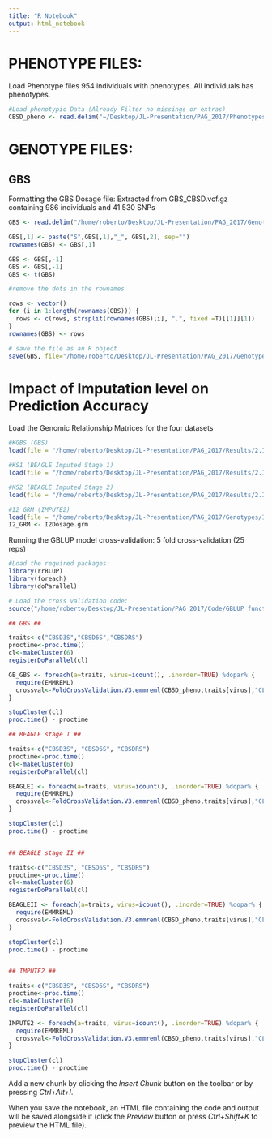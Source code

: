 ```yaml
---
title: "R Notebook"
output: html_notebook
---
```


# PHENOTYPE FILES:

Load Phenotype files
954 individuals with phenotypes. All individuals has phenotypes.

```r
#Load phenotypic Data (Already Filter no missings or extras)
CBSD_pheno <- read.delim("~/Desktop/JL-Presentation/PAG_2017/Phenotypes/Phenos.txt", stringsAsFactors = F)
```

# GENOTYPE FILES:

## GBS 
Formatting the GBS Dosage file:
Extracted from GBS_CBSD.vcf.gz containing 986 individuals and 41 530 SNPs

```r

GBS <- read.delim("/home/roberto/Desktop/JL-Presentation/PAG_2017/Genotypes/DOSAGES/GBS_CBSD.DS.FORMAT")

GBS[,1] <- paste("S",GBS[,1],"_", GBS[,2], sep="")
rownames(GBS) <- GBS[,1]

GBS <- GBS[,-1]
GBS <- GBS[,-1]
GBS <- t(GBS)

#remove the dots in the rownames

rows <- vector()
for (i in 1:length(rownames(GBS))) {
  rows <- c(rows, strsplit(rownames(GBS)[i], ".", fixed =T)[[1]][1])
}
rownames(GBS) <- rows

# save the file as an R object
save(GBS, file="/home/roberto/Desktop/JL-Presentation/PAG_2017/Genotypes/DOSAGES/CBSD_GBS.Rdata")

```


# Impact of Imputation level on Prediction Accuracy

Load the Genomic Relationship Matrices for the four datasets
```r

#KGBS (GBS)
load(file = "/home/roberto/Desktop/JL-Presentation/PAG_2017/Results/2.Impact_imputation/GBS61K.RData")

#KS1 (BEAGLE Imputed Stage 1)
load(file = "/home/roberto/Desktop/JL-Presentation/PAG_2017/Results/2.Impact_imputation/stage1GRM.Rdata")

#KS2 (BEAGLE Imputed Stage 2)
load(file = "/home/roberto/Desktop/JL-Presentation/PAG_2017/Results/2.Impact_imputation/stage2GRM.RData")

#I2_GRM (IMPUTE2)
load(file = "/home/roberto/Desktop/JL-Presentation/PAG_2017/Genotypes/I2CBSD.grm.Rdata")
I2_GRM <- I2Dosage.grm

```

Running the GBLUP model cross-validation: 5 fold cross-validation (25 reps)

```r

#Load the required packages:
library(rrBLUP)
library(foreach)
library(doParallel)

# Load the cross validation code:
source("/home/roberto/Desktop/JL-Presentation/PAG_2017/Code/GBLUP_functions.R")

## GBS ##

traits<-c("CBSD3S","CBSD6S","CBSDRS")
proctime<-proc.time()
cl<-makeCluster(6)
registerDoParallel(cl)

GB_GBS <- foreach(a=traits, virus=icount(), .inorder=TRUE) %dopar% {
  require(EMMREML)
  crossval<-FoldCrossValidation.V3.emmreml(CBSD_pheno,traits[virus],"CLONE",list(KGBS),5,25)
}

stopCluster(cl)
proc.time() - proctime

## BEAGLE stage I ##

traits<-c("CBSD3S", "CBSD6S", "CBSDRS")
proctime<-proc.time()
cl<-makeCluster(6)
registerDoParallel(cl)

BEAGLEI <- foreach(a=traits, virus=icount(), .inorder=TRUE) %dopar% {
  require(EMMREML)
  crossval<-FoldCrossValidation.V3.emmreml(CBSD_pheno,traits[virus],"CLONE",list(KS1),5,25)
}

stopCluster(cl)
proc.time() - proctime


## BEAGLE stage II ##

traits<-c("CBSD3S", "CBSD6S", "CBSDRS")
proctime<-proc.time()
cl<-makeCluster(6)
registerDoParallel(cl)

BEAGLEII <- foreach(a=traits, virus=icount(), .inorder=TRUE) %dopar% {
  require(EMMREML)
  crossval<-FoldCrossValidation.V3.emmreml(CBSD_pheno,traits[virus],"CLONE",list(KS2),5,25)
}

stopCluster(cl)
proc.time() - proctime


## IMPUTE2 ##

traits<-c("CBSD3S", "CBSD6S", "CBSDRS")
proctime<-proc.time()
cl<-makeCluster(6)
registerDoParallel(cl)

IMPUTE2 <- foreach(a=traits, virus=icount(), .inorder=TRUE) %dopar% {
  require(EMMREML)
  crossval<-FoldCrossValidation.V3.emmreml(CBSD_pheno,traits[virus],"CLONE",list(I2_GRM),5,25)
}

stopCluster(cl)
proc.time() - proctime

```



Add a new chunk by clicking the *Insert Chunk* button on the toolbar or by pressing *Ctrl+Alt+I*.

When you save the notebook, an HTML file containing the code and output will be saved alongside it (click the *Preview* button or press *Ctrl+Shift+K* to preview the HTML file).
